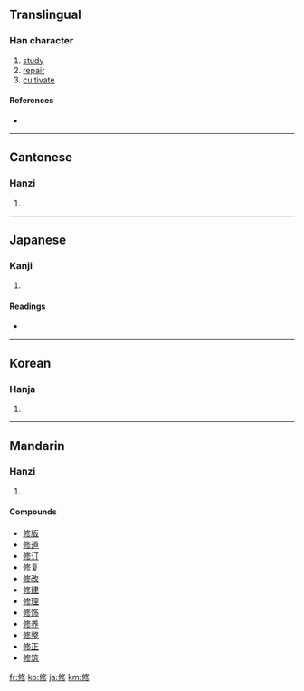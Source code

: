 ==Translingual==

===Han character===
{{Han char|rn=9|rad=人|as=07|asj=08|sn=9|snj=10|four=2822<sub>2</sub>|canj=人中竹竹 (OLHH), 人中人竹 (OLOH)}}

# [[study]]
# [[repair]]
# [[cultivate]]

====References====
* {{Han ref|kx=0106.050|dkj=00721|dj=0225.130|hdz=10159.020|uh=4FEE|ud=20462|bh=ADD7|bd=44503}}

----

==Cantonese==

===Hanzi===
{{yue-hanzi|jyut=|y=sau1}}

# {{defn|Cantonese}}

----

==Japanese==

===Kanji===
{{ja-kanji|grade=5|rs=人08}}

# {{defn|Japanese}}

====Readings====
* {{ja-readings|on=[[しゅう]] (shū), [[しゅ]] (shu)|kun=[[おさめる]] (osameru)|nanori=[[のぶ]] (nobu)}}

----

==Korean==

===Hanja===
{{ko-hanja|hangeul=수|rv=su|mr=su}}

# {{defn|Korean}}

----

==Mandarin==

===Hanzi===
{{cmn-hanzi|pin=[[xiū]] ([[xiu1]])|wg=hsiu<sup>1</sup>}}

# {{defn|Mandarin}}

====Compounds====
* [[修版]]
* [[修道]]
* [[修订]]
* [[修复]]
* [[修改]]
* [[修建]]
* [[修理]]
* [[修饰]]
* [[修养]]
* [[修整]]
* [[修正]]
* [[修筑]]

[[fr:修]]
[[ko:修]]
[[ja:修]]
[[km:修]]